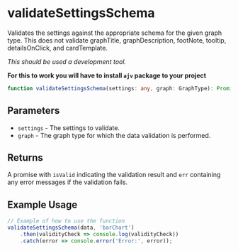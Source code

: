 
<Meta title="Utilities/Validate schema/validateSettingsSchema" />

# validateSettingsSchema

Validates the settings against the appropriate schema for the given graph type. This does not validate graphTitle, graphDescription, footNote, tooltip, detailsOnClick, and cardTemplate.

_This should be used a development tool._ 

__For this to work you will have to install `ajv` package to your project__

```ts
function validateSettingsSchema(settings: any, graph: GraphType): Promise
```

## Parameters

- `settings` - The settings to validate.
- `graph` -  The graph type for which the data validation is performed.

## Returns

A promise with `isValid` indicating the validation result and `err` containing any error messages if the validation fails.

## Example Usage

```js
// Example of how to use the function
validateSettingsSchema(data, 'barChart')
    .then(validityCheck => console.log(validityCheck))
    .catch(error => console.error('Error:', error));